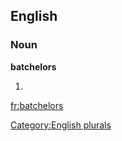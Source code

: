 
==English==

===Noun===
'''batchelors'''

# {{plural of|[[batchelor]]}}

[[Category:English plurals]]

[[fr:batchelors]]